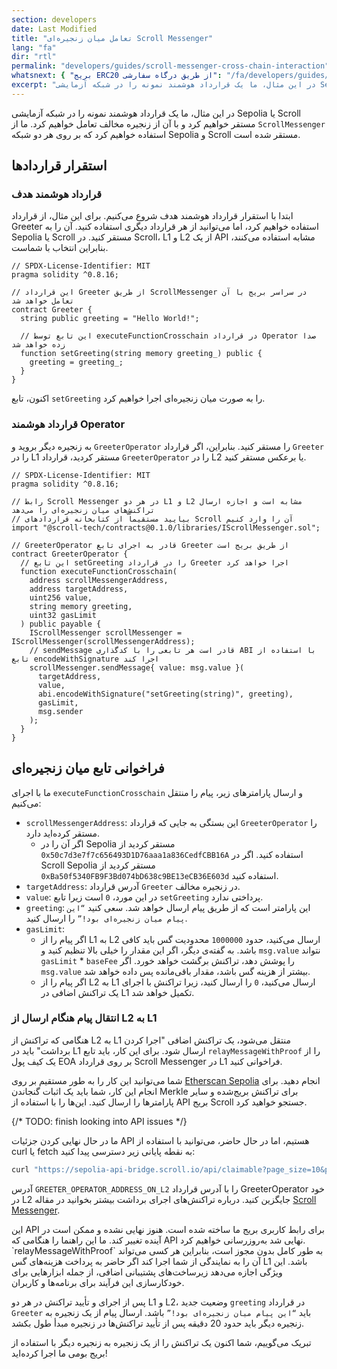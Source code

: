 ```yaml
---
section: developers  
date: Last Modified  
title: "تعامل میان زنجیره‌ای Scroll Messenger"  
lang: "fa"
dir: "rtl"
permalink: "developers/guides/scroll-messenger-cross-chain-interaction"  
whatsnext: { "بریج ERC20 از طریق درگاه سفارشی": "/fa/developers/guides/bridge-erc20-through-the-custom-gateway" }  
excerpt: "در این مثال، ما یک قرارداد هوشمند نمونه را در شبکه آزمایشی Sepolia یا Scroll مستقر خواهیم کرد و با آن از زنجیره مخالف تعامل خواهیم کرد."  
---
```



در این مثال، ما یک قرارداد هوشمند نمونه را در شبکه آزمایشی Sepolia یا Scroll مستقر خواهیم کرد و با آن از زنجیره مخالف تعامل خواهیم کرد. ما از `ScrollMessenger` استفاده خواهیم کرد که بر روی هر دو شبکه Sepolia و Scroll مستقر شده است.

## استقرار قراردادها

### قرارداد هوشمند هدف

ابتدا با استقرار قرارداد هوشمند هدف شروع می‌کنیم. برای این مثال، از قرارداد Greeter استفاده خواهیم کرد، اما می‌توانید از هر قرارداد دیگری استفاده کنید. آن را به Sepolia یا Scroll مستقر کنید. در Scroll، L1 و L2 از یک API مشابه استفاده می‌کنند، بنابراین انتخاب با شماست.

```solidity
// SPDX-License-Identifier: MIT
pragma solidity ^0.8.16;

// این قرارداد Greeter از طریق ScrollMessenger در سراسر بریج با آن تعامل خواهد شد
contract Greeter {
  string public greeting = "Hello World!";

  // این تابع توسط executeFunctionCrosschain در قرارداد Operator صدا زده خواهد شد
  function setGreeting(string memory greeting_) public {
    greeting = greeting_;
  }
}
```

اکنون، تابع `setGreeting` را به صورت میان زنجیره‌ای اجرا خواهیم کرد.

### قرارداد هوشمند Operator

به زنجیره دیگر بروید و `GreeterOperator` را مستقر کنید. بنابراین، اگر قرارداد `Greeter` را در L1 مستقر کردید، قرارداد `GreeterOperator` را در L2 یا برعکس مستقر کنید.

```solidity
// SPDX-License-Identifier: MIT
pragma solidity ^0.8.16;

// رابط Scroll Messenger در هر دو L1 و L2 مشابه است و اجازه ارسال تراکنش‌های میان زنجیره‌ای را می‌دهد
// بیایید مستقیماً از کتابخانه قراردادهای Scroll آن را وارد کنیم
import "@scroll-tech/contracts@0.1.0/libraries/IScrollMessenger.sol";

// GreeterOperator قادر به اجرای تابع Greeter از طریق بریج است
contract GreeterOperator {
  // این تابع setGreeting را در قرارداد Greeter اجرا خواهد کرد
  function executeFunctionCrosschain(
    address scrollMessengerAddress,
    address targetAddress,
    uint256 value,
    string memory greeting,
    uint32 gasLimit
  ) public payable {
    IScrollMessenger scrollMessenger = IScrollMessenger(scrollMessengerAddress);
    // sendMessage قادر است هر تابعی را با کدگذاری ABI با استفاده از تابع encodeWithSignature اجرا کند
    scrollMessenger.sendMessage{ value: msg.value }(
      targetAddress,
      value,
      abi.encodeWithSignature("setGreeting(string)", greeting),
      gasLimit,
      msg.sender
    );
  }
}
```

## فراخوانی تابع میان زنجیره‌ای

ما با اجرای `executeFunctionCrosschain` و ارسال پارامترهای زیر، پیام را منتقل می‌کنیم:

- `scrollMessengerAddress`: این بستگی به جایی که قرارداد `GreeterOperator` را مستقر کرده‌اید دارد.
  - اگر آن را در Sepolia مستقر کردید از `0x50c7d3e7f7c656493D1D76aaa1a836CedfCBB16A` استفاده کنید. اگر در Scroll Sepolia مستقر کردید از `0xBa50f5340FB9F3Bd074bD638c9BE13eCB36E603d` استفاده کنید.
- `targetAddress`: آدرس قرارداد `Greeter` در زنجیره مخالف.
- `value`: در این مورد، `0` است زیرا تابع `setGreeting` پرداختی ندارد.
- `greeting`: این پارامتر است که از طریق پیام ارسال خواهد شد. سعی کنید `“این پیام میان زنجیره‌ای بود!”` را ارسال کنید.
- `gasLimit`:
  - اگر پیام را از L1 به L2 ارسال می‌کنید، حدود `1000000` محدودیت گس باید کافی باشد. به گفته‌ی دیگر، اگر این مقدار را خیلی بالا تنظیم کنید و `msg.value` نتواند `gasLimit` * `baseFee` را پوشش دهد، تراکنش برگشت خواهد خورد. اگر `msg.value` بیشتر از هزینه گس باشد، مقدار باقی‌مانده پس داده خواهد شد.
  - اگر پیام را از L2 به L1 ارسال می‌کنید، `0` را ارسال کنید، زیرا تراکنش با اجرای یک تراکنش اضافی در L1 تکمیل خواهد شد.

### انتقال پیام هنگام ارسال از L2 به L1

هنگامی که تراکنش از L2 به L1 منتقل می‌شود، یک تراکنش اضافی "اجرا کردن برداشت" باید در L1 ارسال شود. برای این کار، باید تابع `relayMessageWithProof` را از یک کیف پول EOA بر روی قرارداد Scroll Messenger در L1 فراخوانی کنید.

شما می‌توانید این کار را به طور مستقیم بر روی [Etherscan Sepolia](https://sepolia.etherscan.io/address/0x50c7d3e7f7c656493d1d76aaa1a836cedfcbb16a#writeProxyContract#F3) انجام دهید.
برای انجام این کار، شما باید یک اثبات گنجاندن Merkle برای تراکنش بریج‌شده و سایر پارامترها را ارسال کنید. این‌ها را با استفاده از API بریج Scroll جستجو خواهید کرد.

{/* TODO: finish looking into API issues */}

ما در حال نهایی کردن جزئیات API هستیم، اما در حال حاضر، می‌توانید با استفاده از curl یا fetch به نقطه پایانی زیر دسترسی پیدا کنید:

```bash
curl "https://sepolia-api-bridge.scroll.io/api/claimable?page_size=10&page=1&address=GREETER_OPERATOR_ADDRESS_ON_L2"
```

آدرس `GREETER_OPERATOR_ADDRESS_ON_L2` را با آدرس قرارداد GreeterOperator خود در L2 جایگزین کنید. درباره تراکنش‌های اجرای برداشت بیشتر بخوانید در مقاله [Scroll Messenger](/developers/l1-and-l2-bridging/the-scroll-messenger).

<Aside type="danger" title="API تجربی">
  این API برای رابط کاربری بریج ما ساخته شده است. هنوز نهایی نشده و ممکن است در آینده تغییر کند. ما این راهنما را هنگامی که API نهایی شد به‌روزرسانی خواهیم کرد.
</Aside>

<Aside type="caution" title="هر کسی می‌تواند پیام L2 → L1 شما را اجرا کند">
  `relayMessageWithProof` به طور کامل بدون مجوز است، بنابراین هر کسی می‌تواند آن را به نمایندگی از شما اجرا کند اگر حاضر به پرداخت هزینه‌های گس L1 باشد. این ویژگی اجازه می‌دهد زیرساخت‌های پشتیبانی اضافی، از جمله ابزارهایی برای خودکارسازی این فرآیند برای برنامه‌ها و کاربران.
</Aside>

پس از اجرای و تأیید تراکنش در هر دو L1 و L2، وضعیت جدید `greeting` در قرارداد `Greeter` باید `“این پیام میان زنجیره‌ای بود!”` باشد. ارسال پیام از یک زنجیره به زنجیره دیگر باید حدود 20 دقیقه پس از تأیید تراکنش‌ها در زنجیره مبدأ طول بکشد.

تبریک می‌گوییم، شما اکنون یک تراکنش را از یک زنجیره به زنجیره دیگر با استفاده از بریج بومی ما اجرا کرده‌اید!

